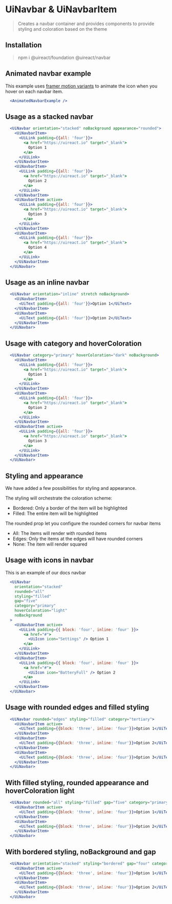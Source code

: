 


# UiNavbar & UiNavbarItem

<Metadata packageName='navbar' packageJson={packageJson} />

> Creates a navbar container and provides components to provide styling and coloration based on the theme

## Installation

> npm i @uireact/foundation @uireact/navbar

## Animated navbar example

This example uses [framer motion variants](https://www.framer.com/motion/animation/#variants) to animate the icon when you hover on each navbar item.

```jsx live scope={{AnimatedNavbarExample}}
  <AnimatedNavbarExample />
```

## Usage as a stacked navbar

```jsx live scope={{UiNavbar, UiNavbarItem, UiLink}}
  <UiNavbar orientation="stacked" noBackground appearance="rounded">
    <UiNavbarItem>
      <UiLink padding={{all: 'four'}}>
        <a href="https://uireact.io" target="_blank">
          Option 1
        </a>
      </UiLink>
    </UiNavbarItem>
    <UiNavbarItem>
      <UiLink padding={{all: 'four'}}>
        <a href="https://uireact.io" target="_blank">
          Option 2
        </a>
      </UiLink>
    </UiNavbarItem>
    <UiNavbarItem active>
      <UiLink padding={{all: 'four'}}>
        <a href="https://uireact.io" target="_blank">
          Option 3
        </a>
      </UiLink>
    </UiNavbarItem>
    <UiNavbarItem>
      <UiLink padding={{all: 'four'}}>
        <a href="https://uireact.io" target="_blank">
          Option 4
        </a>
      </UiLink>
    </UiNavbarItem>
  </UiNavbar>
```
## Usage as an inline navbar

```jsx live scope={{UiNavbar, UiNavbarItem, UiText}}
  <UiNavbar orientation="inline" stretch noBackground>
    <UiNavbarItem>
      <UiText padding={{all: 'four'}}>Option 1</UiText>
    </UiNavbarItem>
    <UiNavbarItem>
      <UiText padding={{all: 'four'}}>Option 2</UiText>
    </UiNavbarItem>
  </UiNavbar>
```

## Usage with category and hoverColoration

```jsx live scope={{UiNavbar, UiNavbarItem, UiLink, UiCard}}
  <UiNavbar category="primary" hoverColoration="dark" noBackground>
    <UiNavbarItem>
      <UiLink padding={{all: 'four'}}>
        <a href="https://uireact.io" target="_blank">
          Option 1
        </a>
      </UiLink>
    </UiNavbarItem>
    <UiNavbarItem>
      <UiLink padding={{all: 'four'}}>
        <a href="https://uireact.io" target="_blank">
          Option 2
        </a>
      </UiLink>
    </UiNavbarItem>
    <UiNavbarItem active>
      <UiLink padding={{all: 'four'}}>
        <a href="https://uireact.io" target="_blank">
          Option 3
        </a>
      </UiLink>
    </UiNavbarItem>
  </UiNavbar>
```

## Styling and appearance

We have added a few possibilities for styling and appearance. 

The styling will orchestrate the coloration scheme:

- Bordered: Only a border of the item will be highlighted
- Filled: The entire item will be highlighted

The rounded prop let you configure the rounded corners for navbar items

- All: The items will render with rounded items
- Edges: Only the items at the edges will have rounded corners
- None: The item will render squared

## Usage with icons in navbar

This is an example of our docs navbar

```jsx live scope={{UiNavbar, UiNavbarItem, UiText, UiIcon, UiLink}}
  <UiNavbar 
    orientation="stacked" 
    rounded="all" 
    styling="filled" 
    gap="five" 
    category="primary" 
    hoverColoration="light"
    noBackground
  >
    <UiNavbarItem active>
      <UiLink padding={{ block: 'four', inline: 'four' }}>
        <a href="#">
          <UiIcon icon="Settings" /> Option 1
        </a>
      </UiLink>
    </UiNavbarItem>
    <UiNavbarItem>
      <UiLink padding={{ block: 'four', inline: 'four' }}>
        <a href="#">
          <UiIcon icon="BatteryFull" /> Option 2
        </a>
      </UiLink>
    </UiNavbarItem>
  </UiNavbar>
```

## Usage with rounded edges and filled styling

```jsx live scope={{UiNavbar, UiNavbarItem, UiText}}
  <UiNavbar rounded="edges" styling="filled" category="tertiary">
    <UiNavbarItem active>
      <UiText padding={{block: 'three', inline: 'four'}}>Option 1</UiText>
    </UiNavbarItem>
    <UiNavbarItem>
      <UiText padding={{block: 'three', inline: 'four'}}>Option 2</UiText>
    </UiNavbarItem>
    <UiNavbarItem>
      <UiText padding={{block: 'three', inline: 'four'}}>Option 3</UiText>
    </UiNavbarItem>
  </UiNavbar>
```

## With filled styling, rounded appearance and hoverColoration light

```jsx live scope={{UiNavbar, UiNavbarItem, UiText}}
  <UiNavbar rounded="all" styling="filled" gap="five" category="primary" hoverColoration="light">
    <UiNavbarItem active>
      <UiText padding={{block: 'three', inline: 'four'}}>Option 1</UiText>
    </UiNavbarItem>
    <UiNavbarItem>
      <UiText padding={{block: 'three', inline: 'four'}}>Option 2</UiText>
    </UiNavbarItem>
  </UiNavbar>
```

## With bordered styling, noBackground and gap

```jsx live scope={{UiNavbar, UiNavbarItem, UiText}}
  <UiNavbar orientation="stacked" styling="bordered" gap="four" category="tertiary" noBackground>
    <UiNavbarItem active>
      <UiText padding={{block: 'three', inline: 'four'}}>Option 1</UiText>
    </UiNavbarItem>
    <UiNavbarItem>
      <UiText padding={{block: 'three', inline: 'four'}}>Option 2</UiText>
    </UiNavbarItem>
  </UiNavbar>
```
